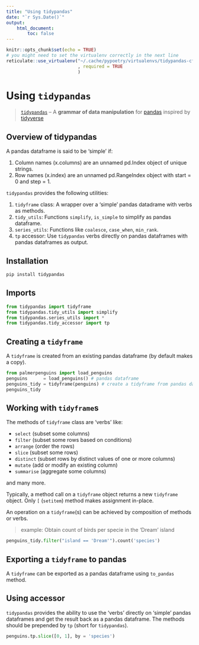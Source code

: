 ```yaml
---
title: "Using tidypandas"
date: "`r Sys.Date()`"
output: 
    html_document:
        toc: false
---
```


```r
knitr::opts_chunk$set(echo = TRUE)
# you might need to set the virtualenv correctly in the next line
reticulate::use_virtualenv("~/.cache/pypoetry/virtualenvs/tidypandas-cfuMUHaV-py3.8/"
                           , required = TRUE
                           )
```

# Using `tidypandas`

> [`tidypandas`](https://github.com/talegari/tidypandas) -- A **grammar of data manipulation** for [pandas](https://pandas.pydata.org/docs/index.html) inspired by [tidyverse](https://tidyverse.tidyverse.org/) 

## Overview of tidypandas

A pandas dataframe is said to be 'simple' if:
    
  1. Column names (x.columns) are an unnamed pd.Index object of unique strings.
  2. Row names (x.index) are an unnamed pd.RangeIndex object with start = 0 and step = 1.

`tidypandas` provides the following utilities:

  1. `tidyframe` class: A wrapper over a 'simple' pandas datadrame with verbs as methods.
  2. `tidy_utils`: Functions `simplify`, `is_simple` to simplify as pandas dataframe.
  3. `series_utils`: Functions like `coalesce`, `case_when`, `min_rank`.
  4. `tp` accessor: Use `tidypandas` verbs directly on pandas dataframes with pandas dataframes as output.
    
## Installation

```python
pip install tidypandas
```

## Imports

```python
from tidypandas import tidyframe
from tidypandas.tidy_utils import simplify
from tidypandas.series_utils import *
from tidypandas.tidy_accessor import tp
```

## Creating a `tidyframe`

A `tidyframe` is created from an existing pandas dataframe (by default makes a copy).

```python
from palmerpenguins import load_penguins
penguins      = load_penguins() # pandas dataframe
penguins_tidy = tidyframe(penguins) # create a tidyframe from pandas dataframe
penguins_tidy
```

## Working with `tidyframe`s

The methods of `tidyframe` class are 'verbs' like:

- `select` (subset some columns)
- `filter` (subset some rows based on conditions)
- `arrange` (order the rows)
- `slice` (subset some rows)
- `distinct` (subset rows by distinct values of one or more columns)
- `mutate` (add or modify an existing column)
- `summarise` (aggregate some columns)

and many more.

Typically, a method call on a `tidyframe` object returns a new `tidyframe` object. Only `[` (`setitem`) method makes assignment in-place.

An operation on a `tidyframe`(s) can be achieved by composition of methods or verbs.

> example: Obtain count of birds per specie in the 'Dream' island

```python
penguins_tidy.filter("island == 'Dream'").count('species')
```

## Exporting a `tidyframe` to pandas

A `tidyframe` can be exported as a pandas dataframe using `to_pandas` method.

## Using accessor

`tidypandas` provides the ability to use the 'verbs' directly on 'simple' pandas dataframes and get the result back as a pandas dataframe. The methods should be prepended by `tp` (short for `tidypandas`).

```python
penguins.tp.slice([0, 1], by = 'species')
```
